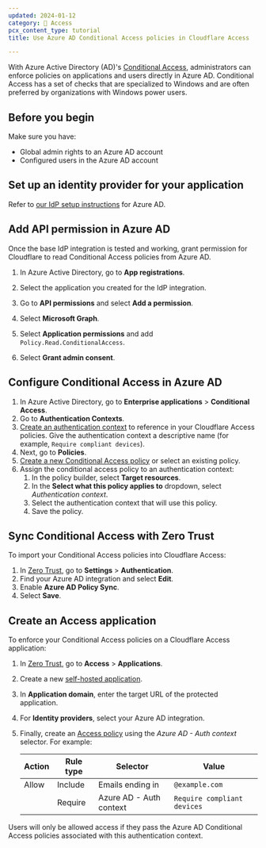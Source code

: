 ```yaml
---
updated: 2024-01-12
category: 🔐 Access
pcx_content_type: tutorial
title: Use Azure AD Conditional Access policies in Cloudflare Access

---
```


With Azure Active Directory (AD)'s [Conditional Access](https://learn.microsoft.com/en-us/azure/active-directory/conditional-access/overview), administrators can enforce policies on applications and users directly in Azure AD. Conditional Access has a set of checks that are specialized to Windows and are often preferred by organizations with Windows power users.


## Before you begin


Make sure you have:

* Global admin rights to an Azure AD account
* Configured users in the Azure AD account

## Set up an identity provider for your application

Refer to [our IdP setup instructions](/cloudflare-one/identity/idp-integration/azuread/#set-up-azure-ad-as-an-identity-provider) for Azure AD.


## Add API permission in Azure AD

Once the base IdP integration is tested and working, grant permission for Cloudflare to read Conditional Access policies from Azure AD.

1. In Azure Active Directory, go to **App registrations**.

2. Select the application you created for the IdP integration.

3. Go to **API permissions** and select **Add a permission**.

4. Select **Microsoft Graph**.

5. Select **Application permissions** and add `Policy.Read.ConditionalAccess`.

6. Select **Grant admin consent**.

## Configure Conditional Access in Azure AD

1. In Azure Active Directory, go to **Enterprise applications** > **Conditional Access**.
2. Go to **Authentication Contexts**.
3. [Create an authentication context](https://learn.microsoft.com/en-us/entra/identity/conditional-access/concept-conditional-access-cloud-apps#authentication-context) to reference in your Cloudflare Access policies. Give the authentication context a descriptive name (for example, `Require compliant devices`).
4. Next, go to **Policies**.
5. [Create a new Conditional Access policy](https://learn.microsoft.com/en-us/entra/identity/conditional-access/concept-conditional-access-policies) or select an existing policy.
6. Assign the conditional access policy to an authentication context:
   1. In the policy builder, select **Target resources**.
   2. In the **Select what this policy applies to** dropdown, select *Authentication context*.
   3. Select the authentication context that will use this policy.
   4. Save the policy.

## Sync Conditional Access with Zero Trust

To import your Conditional Access policies into Cloudflare Access:

1. In [Zero Trust](https://one.dash.cloudflare.com), go to **Settings** > **Authentication**.
2. Find your Azure AD integration and select **Edit**.
3. Enable **Azure AD Policy Sync**.
4. Select **Save**.

## Create an Access application

To enforce your Conditional Access policies on a Cloudflare Access application:

1. In [Zero Trust](https://one.dash.cloudflare.com), go to **Access** > **Applications**.

2. Create a new [self-hosted application](/cloudflare-one/applications/configure-apps/self-hosted-apps/).

3. In **Application domain**, enter the target URL of the protected application.

4. For **Identity providers**, select your Azure AD integration.

5. Finally, create an [Access policy](/cloudflare-one/policies/access/) using the *Azure AD - Auth context* selector. For example:

   | Action | Rule type | Selector                | Value                       |
   | ------ | --------- | ----------------------- | --------------------------- |
   | Allow  | Include   | Emails ending in        | `@example.com`              |
   |        | Require   | Azure AD - Auth context | `Require compliant devices` |

Users will only be allowed access if they pass the Azure AD Conditional Access policies associated with this authentication context.



